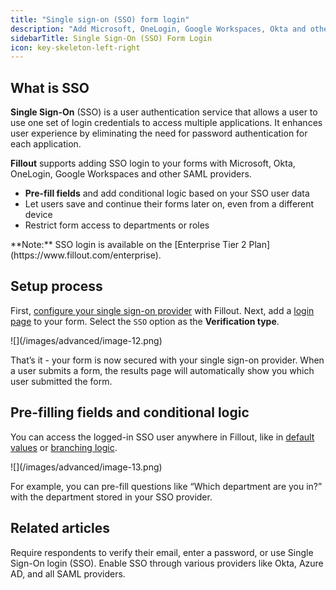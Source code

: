 ```yaml
---
title: "Single sign-on (SSO) form login"
description: "Add Microsoft, OneLogin, Google Workspaces, Okta and other types of SSO login to your form. Optionally pre-fill fields."
sidebarTitle: Single Sign-On (SSO) Form Login
icon: key-skeleton-left-right
---
```


## What is SSO

**Single Sign-On** (SSO) is a user authentication service that allows a user to use one set of login credentials to access multiple applications. It enhances user experience by eliminating the need for password authentication for each application.

**Fillout** supports adding SSO login to your forms with Microsoft, Okta, OneLogin, Google Workspaces and other SAML providers.

- **Pre-fill fields** and add conditional logic based on your SSO user data
- Let users save and continue their forms later on, even from a different device
- Restrict form access to departments or roles

<Note>
  **Note:** SSO login is available on the [Enterprise Tier 2 Plan](https://www.fillout.com/enterprise).
</Note>

## Setup process

First, [configure your single sign-on provider](/saml-sso) with Fillout. Next, add a [login page](/login-page) to your form. Select the `SSO` option as the **Verification type**.

<Frame style={{ width: '576px' , height: '250px' }}>
  ![](/images/advanced/image-12.png)
</Frame>

That’s it - your form is now secured with your single sign-on provider. When a user submits a form, the results page will automatically show you which user submitted the form.

## Pre-filling fields and conditional logic

You can access the logged-in SSO user anywhere in Fillout, like in [default values](/prefill-fields) or [branching logic](/page-logic).

<Frame style={{ width: '336px' , height: '226px' }}>
  ![](/images/advanced/image-13.png)
</Frame>

For example, you can pre-fill questions like “Which department are you in?” with the department stored in your SSO provider.

## Related articles

<CardGroup cols={3}>
  <Card title="Login page" href="/login-page" icon="key" iconType="regular" color="#FFC738">
    Require respondents to verify their email, enter a password, or use Single Sign-On login (SSO).
  </Card>
  <Card title="SAML Single Sign On" icon="shield-keyhole" iconType="regular" color="#FFC738" href="/saml-sso">
    Enable SSO through various providers like Okta, Azure AD, and all SAML providers.
  </Card>
</CardGroup>
